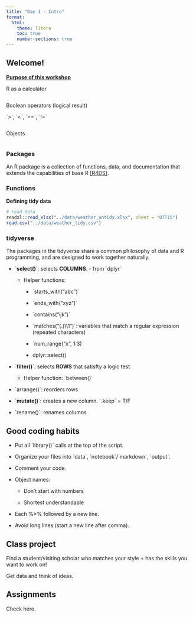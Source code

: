 ```yaml
---
title: "Day 1 - Intro"
format:
  html:
    theme: litera
    toc: true
    number-sections: true
---
```


## Welcome!

[**Purpose of this workshop**]{.ul}

R as a calculator

```r

```

Boolean operators (logical result)

\`\>\`, \`\<\`, \`==\`, \`!=\`

```r

```

Objects

```r

```

### Packages

An R package is a collection of functions, data, and documentation that extends the capabilities of base R [\[R4DS\]](https://r4ds.had.co.nz/introduction.html#r).

### Functions

**Defining tidy data**

```r
# read data
readxl::read_xlsx("../data/weather_untidy.xlsx", sheet = "OTT15")
read.csv("../data/weather_tidy.csv")

```

### tidyverse

The packages in the tidyverse share a common philosophy of data and R programming, and are designed to work together naturally.

-   \`**select()**\`: selects **COLUMNS**. - from \`dplyr\`

    -   Helper functions:

        -   \`starts_with("abc")\`

        -   \`ends_with("xyz")\`

        -   \`contains("ijk")\`

        -   \`matches("(.)\\\\1")\`: variables that match a regular expression (repeated characters)

        -   \`num_range("x", 1:3)\`

        -   dplyr::select()

-   \`**filter()**\`: selects **ROWS** that satisfty a logic test

    -   Helper function: \`between()\`

-   \`arrange()\`: reorders rows

-   \`**mutate()**\`: creates a new column. \`.keep\` = T/F

-   \`rename()\`: renames columns

## Good coding habits

-   Put all \`library()\` calls at the top of the script.

-   Organize your files into \`data\`, \`notebook\`/\`markdown\`, \`output\`.

-   Comment your code.

-   Object names:

    -   Don't start with numbers

    -   Shortest understandable

-   Each %>% followed by a new line.

-   Avoid long lines (start a new line after comma).

## Class project

Find a student/visiting scholar who matches your style + has the skills you want to work on!

Get data and think of ideas.

## Assignments

Check here.
